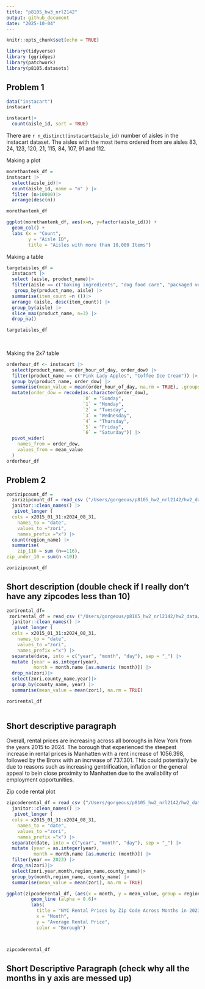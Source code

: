 ```yaml
---
title: "p8105_hw3_nrl2142"
output: github_document
date: "2025-10-04"
---
```


```r
knitr::opts_chunk$set(echo = TRUE)
```

```r
library(tidyverse)
library (ggridges)
library(patchwork)
library(p8105.datasets)
```
## Problem 1
```r
data("instacart")
instacart

instacart|>
  count(aisle_id, sort = TRUE)
```

There are `r n_distinct(instacart$aisle_id)` number of aisles in the instacart dataset. The aisles with the most items ordered from are aisles 83, 24, 123, 120, 21, 115, 84, 107, 91 and 112. 

Making a plot
```r
morethantenk_df =
instacart |>
  select(aisle_id)|>
  count(aisle_id, name = "n" ) |>
  filter (n>10000)|>
  arrange(desc(n))

morethantenk_df

ggplot(morethantenk_df, aes(x=n, y=factor(aisle_id))) +
  geom_col() +
  labs (x = "Count", 
        y = "Aisle ID",
        title = "Aisles with more than 10,000 Items")
```

Making a table
```r
targetaisles_df =
  instacart |>
  select (aisle, product_name)|>
  filter(aisle == c("baking ingredients", "dog food care", "packaged vegetables fruits")) |>
   group_by(product_name, aisle) |>
  summarise(item_count =n ())|>
  arrange (aisle, desc(item_count)) |>
  group_by(aisle) |>
  slice_max(product_name, n=3) |>
  drop_na() 

targetaisles_df
  
  
```
Making the 2x7 table 
```r

orderhour_df <- instacart |>
  select(product_name, order_hour_of_day, order_dow) |>
  filter(product_name == c("Pink Lady Apples", "Coffee Ice Cream")) |>
  group_by(product_name, order_dow) |>
  summarise(mean_value = mean(order_hour_of_day, na.rm = TRUE), .groups = "drop") |>
  mutate(order_dow = recode(as.character(order_dow),
                            `0` = "Sunday",
                            `1` = "Monday",
                            `2` = "Tuesday",
                            `3` = "Wednesday",
                            `4` = "Thursday",
                            `5` = "Friday",
                            `6` = "Saturday")) |>
  pivot_wider(
    names_from = order_dow,
    values_from = mean_value
  )
orderhour_df
```

## Problem 2
```r
zorizipcount_df =
  zorizipcount_df = read_csv ("/Users/gorgeous/p8105_hw2_nrl2142/hw2_data/zillow_data/Zip_zori_uc_sfrcondomfr_sm_month_NYC.csv",na = c("NA", ".","")) |>
  janitor::clean_names() |>
   pivot_longer (
  cols = x2015_01_31:x2024_08_31,
    names_to = "date",
    values_to ="zori",
    names_prefix ="x") |>
  count(region_name) |>
  summarise(
    zip_116 = sum (n==116),
zip_under_10 = sum(n <10))

zorizipcount_df
```
## Short description (double check if I really don't have any zipcodes less than 10)

```r
zorirental_df=
 zorirental_df = read_csv ("/Users/gorgeous/p8105_hw2_nrl2142/hw2_data/zillow_data/Zip_zori_uc_sfrcondomfr_sm_month_NYC.csv",na = c("NA", ".","")) |>
  janitor::clean_names() |>
   pivot_longer (
  cols = x2015_01_31:x2024_08_31,
    names_to = "date",
    values_to ="zori",
    names_prefix ="x") |>
  separate(date, into = c("year", "month", "day"), sep = "_") |>
  mutate (year = as.integer(year),
          month = month.name [as.numeric (month)]) |>
  drop_na(zori)|>
  select(zori,county_name,year)|>
  group_by(county_name, year) |>
  summarise(mean_value = mean(zori), na.rm = TRUE)

zorirental_df
  
```
## Short descriptive paragraph 
Overall, rental prices are increasing across all boroughs in New York from the years 2015 to 2024. The borough that experienced the steepest increase in rental prices is Manhatten with a rent increase of 1056.398, followed by the Bronx with an incrwase of 737.301. This could potentially be due to reasons such as increasing gentrification, inflation or the general appeal to bein close proximity to Manhatten due to the availability of employment opportunities. 

Zip code rental plot
```r
zipcoderental_df = read_csv ("/Users/gorgeous/p8105_hw2_nrl2142/hw2_data/zillow_data/Zip_zori_uc_sfrcondomfr_sm_month_NYC.csv",na = c("NA", ".","")) |>
  janitor::clean_names() |>
   pivot_longer (
  cols = x2015_01_31:x2024_08_31,
    names_to = "date",
    values_to ="zori",
    names_prefix ="x") |>
  separate(date, into = c("year", "month", "day"), sep = "_") |>
  mutate (year = as.integer(year),
          month = month.name [as.numeric (month)]) |>
  filter(year == 2023) |>
  drop_na(zori)|>
  select(zori,year,month,region_name,county_name)|>
  group_by(month,region_name, county_name) |>
  summarise(mean_value = mean(zori), na.rm = TRUE)

ggplot(zipcoderental_df, (aes(x = month, y = mean_value, group = region_name, color = county_name)))+
         geom_line (alpha = 0.6)+
         labs(
           title = "NYC Rental Prices by Zip Code Across Months in 2023",
           x = "Month",
           y = "Average Rental Price",
           color = "Borough")



zipcoderental_df
```
## Short Descriptive Paragraph (check why all the months in y axis are messed up)
```r

```


